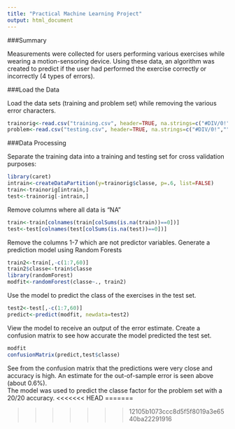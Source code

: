 ```yaml
---
title: "Practical Machine Learning Project"
output: html_document
---
```

###Summary  
  
Measurements were collected for users performing various exercises while wearing a motion-sensoring device. Using these data, an algorithm was created to predict if the user had performed the exercise correctly or incorrectly (4 types of errors).

###Load the Data  
  
Load the data sets (training and problem set) while removing the various error characters.
```r
trainorig<-read.csv("training.csv", header=TRUE, na.strings=c("#DIV/0!","","NA","NULL"))
problem<-read.csv("testing.csv", header=TRUE, na.strings=c("#DIV/0!","","NA","NULL"))
```
  
###Data Processing  
  
Separate the training data into a training and testing set for cross validation purposes:

```r
library(caret)
intrain<-createDataPartition(y=trainorig$classe, p=.6, list=FALSE)
train<-trainorig[intrain,]
test<-trainorig[-intrain,]
```
  
Remove columns where all data is "NA"  
```r
train<-train[colnames(train[colSums(is.na(train))==0])]
test<-test[colnames(test[colSums(is.na(test))==0])]
```
  
Remove the columns 1-7 which are not predictor variables. Generate a prediction model using Random Forests
```r
train2<-train[,-c(1:7,60)]
train2$classe<-train$classe
library(randomForest)
modfit<-randomForest(classe~., train2)
```
  
Use the model to predict the class of the exercises in the test set. 
```r
test2<-test[,-c(1:7,60)]
predict<-predict(modfit, newdata=test2)
```
View the model to receive an output of the error estimate.
Create a confusion matrix to see how accurate the model predicted the test set.
```r
modfit
confusionMatrix(predict,test$classe)
```
See from the confusion matrix that the predictions were very close and accuracy is high. An estimate for the out-of-sample error is seen above (about 0.6%).  
The model was used to predict the classe factor for the problem set with a 20/20 accuracy.
<<<<<<< HEAD
=======

>>>>>>> 12105b1073ccc8d5f5f8019a3e6540ba22291916
